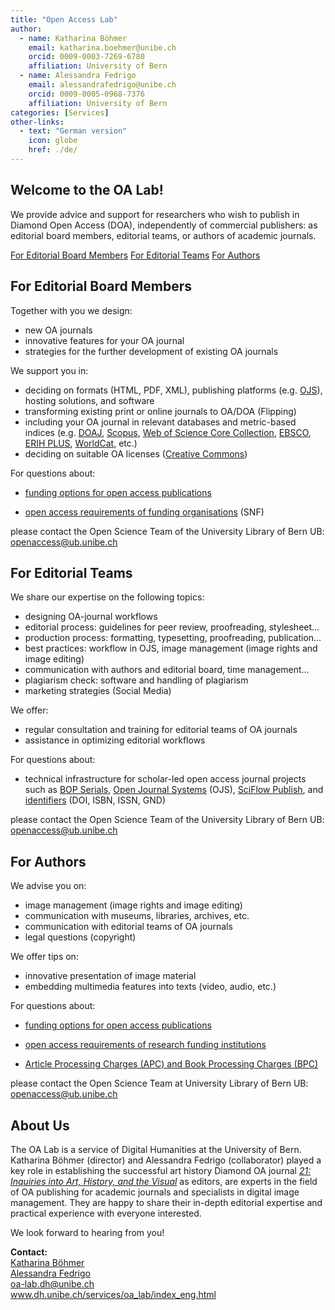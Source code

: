 ```yaml
---
title: "Open Access Lab"
author: 
  - name: Katharina Böhmer
    email: katharina.boehmer@unibe.ch
    orcid: 0009-0003-7269-6780
    affiliation: University of Bern
  - name: Alessandra Fedrigo
    email: alessandrafedrigo@unibe.ch
    orcid: 0009-0005-0968-7376
    affiliation: University of Bern
categories: [Services]
other-links:
  - text: "German version"
    icon: globe
    href: ./de/
---
```


## Welcome to the OA Lab!

We provide advice and support for researchers who wish to publish in Diamond Open Access (DOA), independently of commercial publishers: as editorial board members, editorial teams, or authors of academic journals.

::: {.btn-group .d-flex .justify-content-center role="group" aria-label="Role navigation"}
<a href="#for-editorial-board-members" class="btn btn-outline-primary">For Editorial Board Members</a> <a href="#for-editorial-teams" class="btn btn-outline-primary">For Editorial Teams</a> <a href="#for-authors" class="btn btn-outline-primary">For Authors</a>
:::

## For Editorial Board Members

Together with you we design:

-   new OA journals
-   innovative features for your OA journal
-   strategies for the further development of existing OA journals

We support you in:

-   deciding on formats (HTML, PDF, XML), publishing platforms (e.g. [OJS](https://pkp.sfu.ca/software/ojs/)), hosting solutions, and software
-   transforming existing print or online journals to OA/DOA (Flipping)
-   including your OA journal in relevant databases and metric-based indices (e.g. [DOAJ](https://doaj.org/), [Scopus](https://www.scopus.com/search/form.uri?display=basic&zone=header&origin=searchbasic#basic), [Web of Science Core Collection](https://mjl.clarivate.com/home), [EBSCO](https://www.ebsco.com/), [ERIH PLUS](https://kanalregister.hkdir.no/publiseringskanaler/erihplus/), [WorldCat](https://search.worldcat.org/de), etc.)
-   deciding on suitable OA licenses ([Creative Commons](https://creativecommons.org/share-your-work/cclicenses/))

For questions about:

-   [funding options for open access publications](https://www.ub.unibe.ch/services/open_science/open_access/index_eng.html)

-   [open access requirements of funding organisations](https://www.ub.unibe.ch/services/open_science/open_access/index_eng.html#pane1224714) (SNF)

please contact the Open Science Team of the University Library of Bern UB: [openaccess\@ub.unibe.ch](mailto:openaccess@ub.unibe.ch)

## For Editorial Teams

We share our expertise on the following topics:

-   designing OA-journal workflows
-   editorial process: guidelines for peer review, proofreading, stylesheet…
-   production process: formatting, typesetting, proofreading, publication…
-   best practices: workflow in OJS, image management (image rights and image editing)
-   communication with authors and editorial board, time management…
-   plagiarism check: software and handling of plagiarism
-   marketing strategies (Social Media)

We offer:

-   regular consultation and training for editorial teams of OA journals
-   assistance in optimizing editorial workflows

For questions about:

-   technical infrastructure for scholar-led open access journal projects such as [BOP Serials](https://bop.unibe.ch/), [Open Journal Systems](https://pkp.sfu.ca/software/ojs/) (OJS), [SciFlow Publish](https://sciflow.net/en/sciflow-publish), and [identifiers](https://www.ub.unibe.ch/services/open_science/identifiers/index_eng.html) (DOI, ISBN, ISSN, GND)

please contact the Open Science Team of the University Library of Bern UB: [openaccess\@ub.unibe.ch](mailto:openaccess@ub.unibe.ch)

## For Authors

We advise you on:

-   image management (image rights and image editing)
-   communication with museums, libraries, archives, etc.
-   communication with editorial teams of OA journals
-   legal questions (copyright)

We offer tips on:

-   innovative presentation of image material
-   embedding multimedia features into texts (video, audio, etc.)

For questions about:

-   [funding options for open access publications](https://www.ub.unibe.ch/services/open_science/open_access/index_eng.html)

-   [open access requirements of research funding institutions](https://www.ub.unibe.ch/services/open_science/open_access/index_eng.html#pane1224714)

-   [Article Processing Charges (APC) and Book Processing Charges (BPC)](https://www.ub.unibe.ch/service/open_science/dienstleistungen/index_ger.html#collapse_pane780347)

please contact the Open Science Team at University Library of Bern UB: [openaccess\@ub.unibe.ch](mailto:openaccess@ub.unibe.ch)

## About Us

The OA Lab is a service of Digital Humanities at the University of Bern. Katharina Böhmer (director) and Alessandra Fedrigo (collaborator) played a key role in establishing the successful art history Diamond OA journal [*21: Inquiries into Art, History, and the Visual*](https://21-inquiries.eu/en) as editors, are experts in the field of OA publishing for academic journals and specialists in digital image management. They are happy to share their in-depth editorial expertise and practical experience with everyone interested.

We look forward to hearing from you!

**Contact:**\
[Katharina Böhmer](https://www.dh.unibe.ch/about_us/people/ma_boehmer_katharina/index_eng.html)\
[Alessandra Fedrigo](https://www.dh.unibe.ch/about_us/people/fedrigo_alessandra/index_eng.html)\
[oa-lab.dh\@unibe.ch](mailto:oa-lab.dh@unibe.ch)\
[www.dh.unibe.ch/services/oa_lab/index_eng.html](https://www.dh.unibe.ch/services/oa_lab/index_eng.html){.uri}